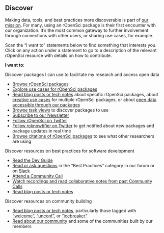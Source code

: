 ## Discover {#discover}

Making data, tools, and best practices more discoverable is part of [our mission](#mission). For many, using an rOpenSci package is their first encounter with our organization. It’s the most common gateway to further involvement through connections with other users, or sharing use cases, for example. 

Scan the “I want to” statements below to find something that interests you. Click on any action under a statement to go to a description of the relevant rOpenSci resource with details on how to contribute.

**I want to:**

Discover packages I can use to facilitate my research and access open data

*   [Browse rOpenSci packages](#packages)
*   [Explore use cases for rOpenSci packages](#usecases)
*   [Read blog posts or tech notes](#blog) about specific rOpenSci packages, about [creative use cases](#blog-usecases) for multiple rOpenSci packages, or about [open data accessible through our packages](#blog-opendata)
*   [Browse task views](#taskviews) to discover packages to use
*   [Subscribe to our Newsletter](#channels)
*   [Follow rOpenSci on Twitter](#channels)
*   [Follow roknowtifier on Twitter](#channels) to get notified about new packages and package updates in real time
*   [Browse citations of rOpenSci packages](#packages) to see what other researchers are using


Discover resources on best practices for software development

*   [Read the Dev Guide](#devguide)
*   [Read or ask questions](#channels) in the “Best Practices” category in our forum or on [Slack](#channels-slack)
*   [Attend a Community Call](#commcalls)
*   [Watch recordings and read collaborative notes from past Community Calls](#commcalls)
*   [Read blog posts or tech notes](#blog)


Discover resources on community building

*   [Read blog posts or tech notes](#blog), particularly those tagged with [“welcome”](#blog-welcome), [“unconf”](#blog-unconf), or [“icebreaker”](#blog-icebreaker)
*   [Read about our community](#community) and some of the communities built by our members

